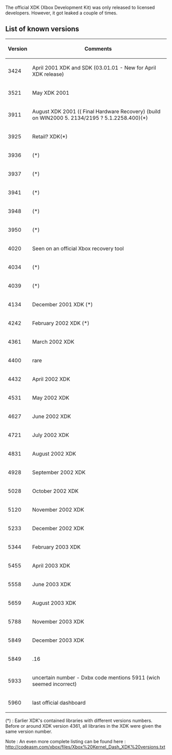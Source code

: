 The official XDK (Xbox Development Kit) was only released to licensed developers. However, it got leaked a couple of times.

== List of known versions ==
{| class="wikitable"
! Version
! Comments
|-
! 3424
| April 2001 XDK and SDK (03.01.01 - New for April XDK release)
|-
! 3521
| May XDK 2001
|-
! 3911
| August XDK 2001 (( Final Hardware Recovery) (build on WIN2000 5. 2134/2195 ? 5.1.2258.400)(*)
|-
! 3925
| Retail? XDK(*)
|-
! 3936
| (*)
|-
! 3937
| (*)
|-
! 3941
| (*)
|-
! 3948
| (*)
|-
! 3950
| (*)
|-
! 4020
| Seen on an official Xbox recovery tool
|-
! 4034
| (*)
|-
! 4039
| (*)
|-
! 4134
| December 2001 XDK (*)
|-
! 4242
| February 2002 XDK (*)
|-
! 4361
| March 2002 XDK
|-
! 4400
| rare
|-
! 4432
| April 2002 XDK
|-
! 4531
| May 2002 XDK
|-
! 4627
| June 2002 XDK 
|-
! 4721
| July 2002 XDK
|-
! 4831
| August 2002 XDK
|-
! 4928
| September 2002 XDK
|-
! 5028
| October 2002 XDK
|-
! 5120
| November 2002 XDK
|-
! 5233
| December 2002 XDK
|-
! 5344
| February 2003 XDK
|-
! 5455
| April 2003 XDK
|-
! 5558
| June 2003 XDK
|-
! 5659
| August 2003 XDK	
|-
! 5788
| November 2003 XDK
|-
! 5849
| December 2003 XDK
|-
! 5849
| .16
|-
! 5933
| uncertain number - Dxbx code mentions 5911 (wich seemed incorrect)
|-
! 5960
| last official dashboard
|}

(*) : Earlier XDK's contained libraries with different versions numbers. Before or around XDK version 4361, all libraries in the XDK were given the same version number.

Note : An even more complete listing can be found here : http://codeasm.com/xbox/files/Xbox%20Kernel_Dash_XDK%20versions.txt
